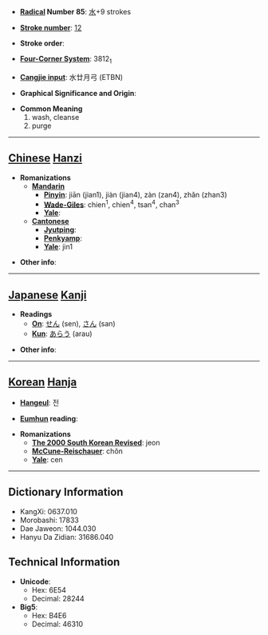 * '''[[Wiktionary:Chinese radical index| Radical]] Number 85''': [[Wiktionary:Chinese radical index 水|水]]+9 strokes

* '''[[Wiktionary:Chinese total strokes index|Stroke number]]''': [[Wiktionary:Chinese total strokes index 12|12]]

* '''Stroke order''': 

* '''[[Wiktionary:Chinese four corner index|Four-Corner System]]''': 3812<sub>1</sub>

* '''[[Wiktionary:Chinese Cangjie index|Cangjie input]]''': 水廿月弓 (ETBN)

* '''Graphical Significance and Origin''': 

* '''Common Meaning'''
*#wash, cleanse
*# purge


----

== [[Chinese]] [[Hanzi]] ==

* '''Romanizations'''
** '''[[Mandarin]]'''
*** '''[[Pinyin]]''': jiān (jian1), jiàn (jian4), zàn (zan4), zhǎn (zhan3)
*** '''[[Wade-Giles]]''': chien<sup>1</sup>, chien<sup>4</sup>, tsan<sup>4</sup>, chan<sup>3</sup>
*** '''[[Yale]]''': 
** '''[[Cantonese]]'''
*** '''[[Jyutping]]''':
*** '''[[Penkyamp]]''': 
*** '''[[Yale]]''': jin1

* '''Other info''': 

----

== [[Japanese]] [[Kanji]] ==

* '''Readings'''
** '''[[On]]''': [[せん]] (sen), [[さん]] (san)
** '''[[Kun]]''': [[あらう]] (arau)

* '''Other info''':  

----

== [[Korean]] [[Hanja]] ==

* '''[[Hangeul]]''': 전

* '''[[Eumhun]] reading''': 

* '''Romanizations'''
** '''[[The 2000 South Korean Revised Romanization|The 2000 South Korean Revised]]''': jeon
** '''[[McCune-Reischauer]]''': chŏn
** '''[[Yale]]''': cen

----

== Dictionary Information ==

* KangXi: 0637.010
* Morobashi: 17833
* Dae Jaweon: 1044.030
* Hanyu Da Zidian: 31686.040

== Technical Information ==

* '''Unicode''':
** Hex: 6E54
** Decimal: 28244
* '''Big5''':
** Hex: B4E6
** Decimal: 46310